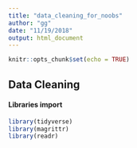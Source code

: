 ```yaml
---
title: "data_cleaning_for_noobs"
author: "gg"
date: "11/19/2018"
output: html_document
---
```


```r
knitr::opts_chunk$set(echo = TRUE)
```

## Data Cleaning

#### Libraries import
```r
library(tidyverse)
library(magrittr)
library(readr)
```


